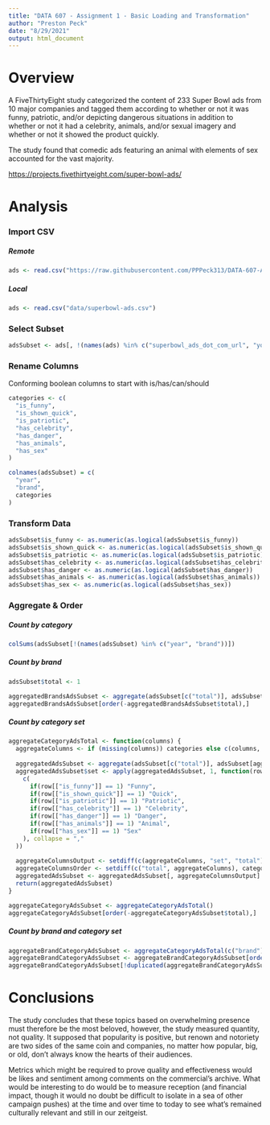 ```yaml
---
title: "DATA 607 - Assignment 1 - Basic Loading and Transformation"
author: "Preston Peck"
date: "8/29/2021"
output: html_document
---
```


# Overview

A FiveThirtyEight study categorized the content of 233 Super Bowl ads from 10 major companies and tagged them according to whether or not it was funny, patriotic, and/or depicting dangerous situations in addition to whether or not it had a celebrity, animals, and/or sexual imagery and whether or not it showed the product quickly.

The study found that comedic ads featuring an animal with elements of sex accounted for the vast majority.

<https://projects.fivethirtyeight.com/super-bowl-ads/>



# Analysis
### Import CSV
##### Remote

```r
ads <- read.csv("https://raw.githubusercontent.com/PPPeck313/DATA-607-Assignment-1-Basic-Loading-and-Transformation/908af816819f69a5f53a8a18be522fedeecb31e8/superbowl-ads.csv")
```

##### Local

```r
ads <- read.csv("data/superbowl-ads.csv")
```

### Select Subset

```r
adsSubset <- ads[, !(names(ads) %in% c("superbowl_ads_dot_com_url", "youtube_url"))]
```

### Rename Columns

Conforming boolean columns to start with is/has/can/should

```r
categories <- c(
  "is_funny", 
  "is_shown_quick", 
  "is_patriotic", 
  "has_celebrity", 
  "has_danger", 
  "has_animals", 
  "has_sex"
)

colnames(adsSubset) = c(
  "year", 
  "brand",
  categories
)
```

### Transform Data

```r
adsSubset$is_funny <- as.numeric(as.logical(adsSubset$is_funny))
adsSubset$is_shown_quick <- as.numeric(as.logical(adsSubset$is_shown_quick))
adsSubset$is_patriotic <- as.numeric(as.logical(adsSubset$is_patriotic))
adsSubset$has_celebrity <- as.numeric(as.logical(adsSubset$has_celebrity))
adsSubset$has_danger <- as.numeric(as.logical(adsSubset$has_danger))
adsSubset$has_animals <- as.numeric(as.logical(adsSubset$has_animals))
adsSubset$has_sex <- as.numeric(as.logical(adsSubset$has_sex))
```

### Aggregate & Order
##### Count by category

```r
colSums(adsSubset[!(names(adsSubset) %in% c("year", "brand"))])
```

##### Count by brand

```r
adsSubset$total <- 1

aggregatedBrandsAdsSubset <- aggregate(adsSubset[c("total")], adsSubset[c("brand")], sum)
aggregatedBrandsAdsSubset[order(-aggregatedBrandsAdsSubset$total),]
```

##### Count by category set

```r
aggregateCategoryAdsTotal <- function(columns) {
  aggregateColumns <- if (missing(columns)) categories else c(columns, categories)
  
  aggregatedAdsSubset <- aggregate(adsSubset[c("total")], adsSubset[aggregateColumns], sum)
  aggregatedAdsSubset$set <- apply(aggregatedAdsSubset, 1, function(row) paste(
    c(
      if(row[["is_funny"]] == 1) "Funny",
      if(row[["is_shown_quick"]] == 1) "Quick",
      if(row[["is_patriotic"]] == 1) "Patriotic",
      if(row[["has_celebrity"]] == 1) "Celebrity",
      if(row[["has_danger"]] == 1) "Danger",
      if(row[["has_animals"]] == 1) "Animal",
      if(row[["has_sex"]] == 1) "Sex"
    ), collapse = ","
  ))
  
  aggregateColumnsOutput <- setdiff(c(aggregateColumns, "set", "total"), categories)
  aggregateColumnsOrder <- setdiff(c("total", aggregateColumns), categories)
  aggregatedAdsSubset <- aggregatedAdsSubset[, aggregateColumnsOutput]
  return(aggregatedAdsSubset)
}

aggregateCategoryAdsSubset <- aggregateCategoryAdsTotal()
aggregateCategoryAdsSubset[order(-aggregateCategoryAdsSubset$total),]
```

##### Count by brand and category set

```r
aggregateBrandCategoryAdsSubset <- aggregateCategoryAdsTotal(c("brand"))
aggregateBrandCategoryAdsSubset <- aggregateBrandCategoryAdsSubset[order(aggregateBrandCategoryAdsSubset$brand, -aggregateBrandCategoryAdsSubset$total),]
aggregateBrandCategoryAdsSubset[!duplicated(aggregateBrandCategoryAdsSubset$brand),] 
```



# Conclusions

The study concludes that these topics based on overwhelming presence must therefore be the most beloved, however, the study measured quantity, not quality. It supposed that popularity is positive, but renown and notoriety are two sides of the same coin and companies, no matter how popular, big, or old, don't always know the hearts of their audiences.

Metrics which might be required to prove quality and effectiveness would be likes and sentiment among comments on the commercial's archive. What would be interesting to do would be to measure reception (and financial impact, though it would no doubt be difficult to isolate in a sea of other campaign pushes) at the time and over time to today to see what's remained culturally relevant and still in our zeitgeist.